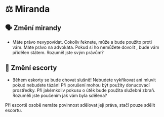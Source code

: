 
# ⚖️ Miranda

## 🗣️ Změní mirandy

- Máte právo nevypovídat. Cokoliv řeknete, může a bude použito proti vám. Máte právo na advokáta. Pokud si ho nemůžete dovolit , bude vám přidělen státem. Rozuměl jste svým právům?

## 🚓 Změní escorty

- Během eskorty se bude chovat slušně! Nebudete vykřikovat ani mluvit pokud nebudete tázán! Při porušení mohou být použity donucovací prostředky. Při jakémkoliv pokusu o útěk bude použita služební zbraň. Rozuměli jste poučením jak vám byla sdělena?

<Callout type="info" emoji="ℹ️">
  Při escortě osobě nemáte povinnost sdělovat její práva, stačí pouze sdělit escortu.
</Callout>

